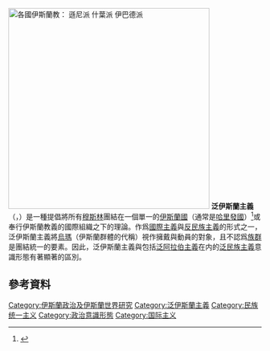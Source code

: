 [[File:Islam by country.png|thumb|400px|各國伊斯蘭教：
{{color box|#036704}}{{color box|#4b934a}}{{color box|#80b281}} [[遜尼派|遜尼派]]
{{color box|#741a19}}{{color box|#924c4c}}{{color box|#b17f7e}} [[什葉派|什葉派]]
{{color box|#32347e}} [[伊巴德派|伊巴德派]]]]
'''泛伊斯蘭主義'''（{{lang-ar|الوحدة الإسلامية}}，{{lang-en|Pan-Islamism}}）是一種提倡將所有[[穆斯林|穆斯林]]團結在一個單一的[[伊斯蘭國_(政權形式)|伊斯蘭國]]（通常是[[哈里發國|哈里發國]]）<ref>{{cite news|url=http://www.aucegypt.edu/GAPP/mesc/Documents/Barqiyya%20feb.04.pdf|newspaper=BARQIYYA|title=Ottomanism, Pan-Islamism, and the Caliphate; Discourse at the Turn of the 20th Century|publisher=American University in Cairo: The Middle East Studies Program|last=Bissenove|date=February 2004|volume=9|issue=1|accessdate=April 26, 2013|deadurl=yes|archiveurl=https://web.archive.org/web/20150923180140/http://www.aucegypt.edu/GAPP/mesc/Documents/Barqiyya%20feb.04.pdf|archivedate=2015年9月23日}}</ref>或奉行伊斯蘭教義的國際組織之下的理論。作爲[[國際主義|國際主義]]與[[反民族主義|反民族主義]]的形式之一，泛伊斯蘭主義將[[烏瑪|烏瑪]]（伊斯蘭群體的代稱）視作擁戴與動員的對象，且不認爲[[族群|族群]]是團結統一的要素。因此，泛伊斯蘭主義與包括[[泛阿拉伯主義|泛阿拉伯主義]]在内的[[泛民族主義|泛民族主義]]意識形態有著顯著的區別。

==參考資料==
{{Reflist}}
{{伊斯蘭教小作品}}
{{Pan-nationalist concepts}}
[[Category:伊斯蘭政治及伊斯蘭世界研究|Category:伊斯蘭政治及伊斯蘭世界研究]]
[[Category:泛伊斯蘭主義|Category:泛伊斯蘭主義]]
[[Category:民族统一主义|Category:民族统一主义]]
[[Category:政治意識形態|Category:政治意識形態]]
[[Category:国际主义|Category:国际主义]]